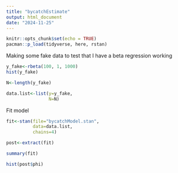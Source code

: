 ```yaml
---
title: "bycatchEstimate"
output: html_document
date: "2024-11-25"
---
```


```r
knitr::opts_chunk$set(echo = TRUE)
pacman::p_load(tidyverse, here, rstan)
```

Making some fake data to test that I have a beta regression working

```r
y_fake<-rbeta(100, 1, 1000)
hist(y_fake)

N<-length(y_fake)

data.list<-list(y=y_fake,
                N=N)
```

Fit model

```r
fit<-stan(file="bycatchModel.stan",
          data=data.list,
          chains=4)

post<-extract(fit)

summary(fit)

hist(post$phi)
```


